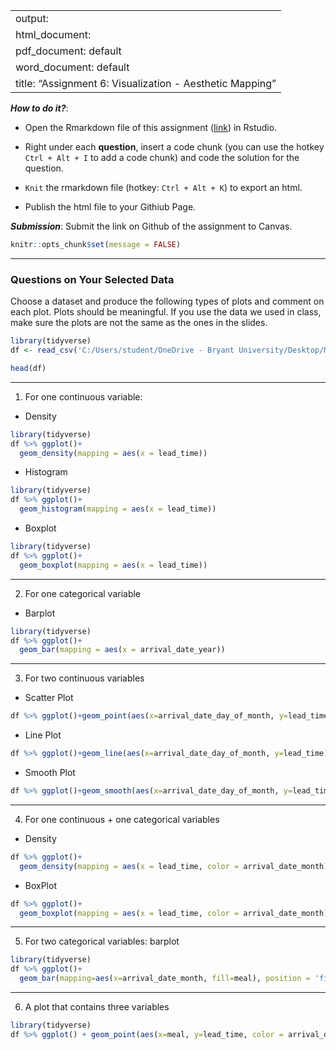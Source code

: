 
---
output: 
  html_document:
  pdf_document: default
  word_document: default
title: "Assignment 6: Visualization - Aesthetic Mapping"
---

***How to do it?***: 

- Open the Rmarkdown file of this assignment ([link](assignment6.Rmd)) in Rstudio. 

- Right under each **question**, insert  a code chunk (you can use the hotkey `Ctrl + Alt + I` to add a code chunk) and code the solution for the question. 

- `Knit` the rmarkdown file (hotkey: `Ctrl + Alt + K`) to export an html.  

-  Publish the html file to your Githiub Page. 

***Submission***: Submit the link on Github of the assignment to Canvas.

```r
knitr::opts_chunk$set(message = FALSE)
```

-------

### Questions on Your Selected Data

Choose a dataset and produce the following types of plots and comment on each plot. Plots should be meaningful. If you use the data we used in class, make sure the plots are not the same as the ones in the slides. 
```r
library(tidyverse)
df <- read_csv('C:/Users/student/OneDrive - Bryant University/Desktop/Math 421/hotel_bookings.csv')

head(df)
```

-------

1. For one continuous variable:

- Density
```r
library(tidyverse)
df %>% ggplot()+
  geom_density(mapping = aes(x = lead_time))
```

- Histogram 
```r
library(tidyverse)
df %>% ggplot()+
  geom_histogram(mapping = aes(x = lead_time))
```
- Boxplot
```r
library(tidyverse)
df %>% ggplot()+
  geom_boxplot(mapping = aes(x = lead_time))
```

-------

2. For one categorical variable

- Barplot
```r
library(tidyverse)
df %>% ggplot()+
  geom_bar(mapping = aes(x = arrival_date_year))
```

-------

3. For two continuous variables

- Scatter Plot
```r
df %>% ggplot()+geom_point(aes(x=arrival_date_day_of_month, y=lead_time))
```

- Line Plot
```r
df %>% ggplot()+geom_line(aes(x=arrival_date_day_of_month, y=lead_time))
```

- Smooth Plot
```r
df %>% ggplot()+geom_smooth(aes(x=arrival_date_day_of_month, y=lead_time))
```

-------

4. For one continuous + one categorical variables

- Density
```r
df %>% ggplot()+
  geom_density(mapping = aes(x = lead_time, color = arrival_date_month))
```

- BoxPlot
```r
df %>% ggplot()+
  geom_boxplot(mapping = aes(x = lead_time, color = arrival_date_month))
```

-------

5. For two categorical variables: barplot
```r
library(tidyverse)
df %>% ggplot()+
  geom_bar(mapping=aes(x=arrival_date_month, fill=meal), position = 'fill')
```


-------

6. A plot that contains three variables
```r
library(tidyverse)
df %>% ggplot() + geom_point(aes(x=meal, y=lead_time, color = arrival_date_month))
```

